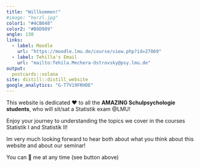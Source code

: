 ```yaml
---
title: "Willkommen!"
#image: "herzl.jpg"
color1: "#4CB848"
color2: "#B8D989"
angle: 130
links:
  - label: Moodle
    url: "https://moodle.lmu.de/course/view.php?id=27869"
  - label: Tehilla's Email
    url: "mailto:Tehila.Mechera-Ostrovsky@psy.lmu.de"
output:
  postcards::solana
site: distill::distill_website
google_analytics: "G-T7V19FRHDE"
---
```

 

This website is dedicated ❤️ to all the **AMAZING Schulpsychologie students**, who will sit/sat a Statistik exam  @LMU!

Enjoy your journey to understanding the topics we cover in the courses Statistik I and Statistik II! 


Im very much looking forward to hear both about what you think about this website and about our seminar! 


You can 📧 me at any time (see button above) 